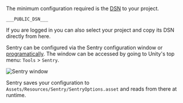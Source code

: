 The minimum configuration required is the [DSN](/product/sentry-basics/dsn-explainer/) to your project.

```
___PUBLIC_DSN___
```

<Note>

If you are logged in you can also select your project and copy its DSN directly from here.

</Note>

Sentry can be configured via the Sentry configuration window or [programatically](/platforms/unity/configuration/options/).
The window can be accessed by going to Unity's top menu: `Tools` > `Sentry`.

![Sentry window](sentry_window.png)

Sentry saves your configuration to `Assets/Resources/Sentry/SentryOptions.asset` and reads from there at runtime.
